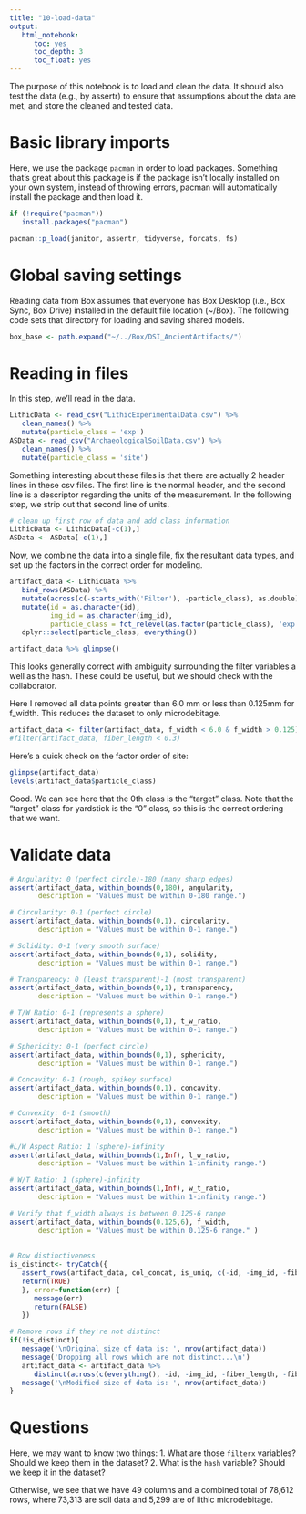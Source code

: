 ```yaml
---
title: "10-load-data"
output:
   html_notebook:
      toc: yes
      toc_depth: 3
      toc_float: yes
---
```


The purpose of this notebook is to load and clean the data.  It should also test the data (e.g., by assertr) to ensure that assumptions about the data are met, and store the cleaned and tested data.

# Basic library imports
Here, we use the package `pacman` in order to load packages.  Something that's great about this package is if the package isn't locally installed on your own system, instead of throwing errors, pacman will automatically install the package and then load it.
```r
if (!require("pacman"))
   install.packages("pacman")

pacman::p_load(janitor, assertr, tidyverse, forcats, fs)
```

# Global saving settings
Reading data from Box assumes that everyone has Box Desktop (i.e., Box Sync, Box Drive) installed in the default file location (~/Box).  The following code sets that directory for loading and saving shared models.
```r
box_base <- path.expand("~/../Box/DSI_AncientArtifacts/")
```

# Reading in files
In this step, we'll read in the data.
```r
LithicData <- read_csv("LithicExperimentalData.csv") %>%
   clean_names() %>%
   mutate(particle_class = 'exp')
ASData <- read_csv("ArchaeologicalSoilData.csv") %>%
   clean_names() %>%
   mutate(particle_class = 'site')
```

Something interesting about these files is that there are actually 2 header lines in these csv files.  The first line is the normal header, and the second line is a descriptor regarding the units of the measurement.  In the following step, we strip out that second line of units.

```r
# clean up first row of data and add class information
LithicData <- LithicData[-c(1),] 
ASData <- ASData[-c(1),]
```

Now, we combine the data into a single file, fix the resultant data types, and set up the factors in the correct order for modeling.
```r
artifact_data <- LithicData %>%
   bind_rows(ASData) %>%
   mutate(across(c(-starts_with('Filter'), -particle_class), as.double)) %>%
   mutate(id = as.character(id),
          img_id = as.character(img_id),
          particle_class = fct_relevel(as.factor(particle_class), 'exp', 'site')) %>%
   dplyr::select(particle_class, everything())
```


```r
artifact_data %>% glimpse()
```
This looks generally correct with ambiguity surrounding the filter variables a well as the hash.  These could be useful, but we should check with the collaborator.

Here I removed all data points greater than 6.0 mm or less than 0.125mm for f_width. This reduces the dataset to only microdebitage.

```r
artifact_data <- filter(artifact_data, f_width < 6.0 & f_width > 0.125) 
#filter(artifact_data, fiber_length < 0.3)
```

Here's a quick check on the factor order of site:
```r
glimpse(artifact_data)
levels(artifact_data$particle_class)
```
Good.  We can see here that the 0th class is the "target" class.  Note that the "target" class for yardstick is the "0" class, so this is the correct ordering that we want.

# Validate data
```r

# Angularity: 0 (perfect circle)-180 (many sharp edges)
assert(artifact_data, within_bounds(0,180), angularity, 
       description = "Values must be within 0-180 range.")

# Circularity: 0-1 (perfect circle)
assert(artifact_data, within_bounds(0,1), circularity,
       description = "Values must be within 0-1 range.")

# Solidity: 0-1 (very smooth surface)
assert(artifact_data, within_bounds(0,1), solidity,
       description = "Values must be within 0-1 range.")

# Transparency: 0 (least transparent)-1 (most transparent)
assert(artifact_data, within_bounds(0,1), transparency,
       description = "Values must be within 0-1 range.")

# T/W Ratio: 0-1 (represents a sphere)
assert(artifact_data, within_bounds(0,1), t_w_ratio,
       description = "Values must be within 0-1 range.")

# Sphericity: 0-1 (perfect circle)
assert(artifact_data, within_bounds(0,1), sphericity,
       description = "Values must be within 0-1 range.")

# Concavity: 0-1 (rough, spikey surface)
assert(artifact_data, within_bounds(0,1), concavity,
       description = "Values must be within 0-1 range.")

# Convexity: 0-1 (smooth)
assert(artifact_data, within_bounds(0,1), convexity,
       description = "Values must be within 0-1 range.")

#L/W Aspect Ratio: 1 (sphere)-infinity
assert(artifact_data, within_bounds(1,Inf), l_w_ratio,
       description = "Values must be within 1-infinity range.")

# W/T Ratio: 1 (sphere)-infinity
assert(artifact_data, within_bounds(1,Inf), w_t_ratio,
       description = "Values must be within 1-infinity range.")

# Verify that f_width always is between 0.125-6 range
assert(artifact_data, within_bounds(0.125,6), f_width,
       description = "Values must be within 0.125-6 range." )
       
       
# Row distinctiveness
is_distinct<- tryCatch({
   assert_rows(artifact_data, col_concat, is_uniq, c(-id, -img_id, -fiber_length, -fiber_width))
   return(TRUE)
   }, error=function(err) {
      message(err)
      return(FALSE)
   })

# Remove rows if they're not distinct
if(!is_distinct){
   message('\nOriginal size of data is: ', nrow(artifact_data))
   message('Dropping all rows which are not distinct...\n')
   artifact_data <- artifact_data %>%
      distinct(across(c(everything(), -id, -img_id, -fiber_length, -fiber_width)), .keep_all=TRUE)
   message('\nModified size of data is: ', nrow(artifact_data))
}

```

# Questions
Here, we may want to know two things:
1. What are those `filterx` variables?  Should we keep them in the dataset?
2. What is the `hash` variable?  Should we keep it in the dataset?

Otherwise, we see that we have 49 columns and a combined total of 78,612 rows, where 73,313 are soil data and 5,299 are of lithic microdebitage.

